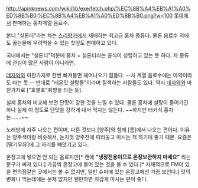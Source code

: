 http://apinknews.com/wiki/lib/exe/fetch.php/%EC%8B%A4%EB%A1%A0%ED%8B%B0:%EC%8B%A4%EB%A1%A0%ED%8B%B0.png?w=100
[[롯데]]에서 판매하는 홍차계열 음료수.

본디 "실론티"라는 차는 [[스리랑카]]에서 재배하는 최고급 홍차 종류다. 물론 음료수 외에도 끓는물에 우려먹을 수 있는 찻잎도 판매하고 있다. 

국내에서는 "실론티"덕분에 홍차 = 실론티라는 공식이 성립하고 있는 듯 하다. 차 종류에 관심이 많은 사람이 아니라면.

[[데자와]]와 마찬가지로 한번 빠져들면 헤어나오기 힘들다. --차 계열 음료수에는 마약이라도 타는 듯.-- 
반대로 "레몬맛 설탕물"이라며 질색하는 사람들도 있다. 역시 [[데자와]]와 마찬가지로 ["호불호"취향을 타는 듯].

실제 홍차와 비교해 보면 단맛이 강한 것을 느낄 수 있다. 물론 홍차에 설탕이 들어가긴 하나 실제 이 정도로 단맛을 강하게 내서 먹지는 않는다. ~~하지만 터키식 홍차는…….~~

노래방에 자주 나오는 편이며, 다른 것보다 [양주]와 함께 [룸]에서 나오는 편이다. 이유는 양주색이랑 비슷해서, 눈치껏 양주잔에 따라놓고 마시는 척 하기에 좋기 때문. 요즘은 [딸기우유]에 그 자리를 빼앗기고 있다.

온장고에 넣으면 안 되는 음료지만[* 캔에 '''"냉장전용이므로 온장보관하지 마세요"''' 라는 문구가 써져 있다.] 가끔씩 온장고에 들어 있는 것을 볼 수 있다.[* 자체적으로 FM이 있을 편의점같은 곳에서는 볼 수 없지만, 일반 슈퍼에 있는 온장고에선 가끔 보인다.] 맛의 변화나 먹는데에는 문제 없지만 웬만하면 차갑게 마시는 편이 좋다. 

